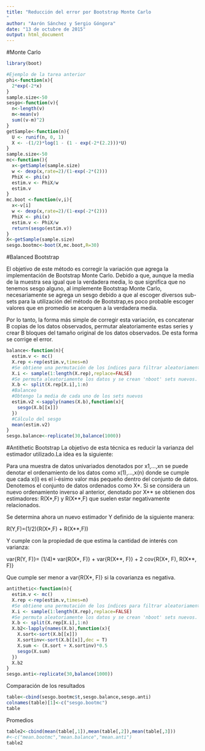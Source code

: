 ```yaml
---
title: "Reducción del error por Bootstrap Monte Carlo
"
author: "Aarón Sánchez y Sergio Góngora"
date: "13 de octubre de 2015"
output: html_document
---
```

#Monte Carlo
```r
library(boot)
```

```r
#Ejemplo de la tarea anterior
phi<-function(x){
  2*exp(-2*x)
}
sample.size<-50
sesgo<-function(v){
  n<-length(v)
  m<-mean(v)
  sum((v-m)^2)
}
getSample<-function(n){
  U <- runif(n, 0, 1) 
  X <- -(1/2)*log(1 - (1 - exp(-2*(2.2)))*U)
}
sample.size<-50
mc<-function(){
  x<-getSample(sample.size)
  w <- dexp(x,rate=2)/(1-exp(-2*(2)))
  PhiX <- phi(x)
  estim.v <- PhiX/w
  estim.v
}
mc.boot <-function(v,i){
  x<-v[i]
  w <- dexp(x,rate=2)/(1-exp(-2*(2)))
  PhiX <- phi(x)
  estim.v <- PhiX/w
  return(sesgo(estim.v))
}
X<-getSample(sample.size)
sesgo.bootmc<-boot(X,mc.boot,R=30)
```



#Balanced Bootstrap

El objetivo de este método es corregir la variación que agrega la implementación de Bootstrap Monte Carlo. Debido a que, aunque la media de la muestra sea igual que la verdadera media, lo que significa que no tenemos sesgo alguno, al implemente Bootstrap Monte Carlo, necesariamente se agrega un sesgo debido a que al escoger diversos sub-sets para la utilización del método de Bootstrap,es poco probable escoger valores que en promedio se acerquen a la verdadera media.

Por lo tanto, la forma más simple de corregir esta variación, es concatenar B copias de los datos observados, permutar aleatoriamente estas series y crear B bloques del tamaño original de los datos observados. De esta forma se corrige el error.

```r
balance<-function(n){
  estim.v <- mc()
  X.rep <-rep(estim.v,times=n)
  #Se obtiene una permutación de los índices para filtrar aleatoriamente los datos
  X.i <- sample(1:length(X.rep),replace=FALSE)
  #Se permuta aleatoriamente los datos y se crean 'nboot' sets nuevos.
  X.b <- split(X.rep[X.i],1:n)
  #Balanceo
  #Obtengo la media de cada uno de los sets nuevos
  estim.v2 <-sapply(names(X.b),function(x){
    sesgo(X.b[[x]])
  })
  #Cálculo del sesgo
  mean(estim.v2)
}
sesgo.balance<-replicate(30,balance(1000))
```

#Antithetic Bootstrap
La objetivo de esta técnica es reducir la varianza del estimador utilizado.La idea es la siguiente:

Para una muestra de datos univariados denotados por x1,...,xn se puede denotar el ordenamiento de los datos como x(1),...,x(n) donde se cumple que cada x(i) es el i-ésimo valor más pequeño dentro del conjunto de datos. Denotemos el conjunto de datos ordenados como X\*. Si se considera un nuevo ordenamiento inverso al anterior, denotado por X\*\* se obtienen dos estimadores: R(X\*,F) y R(X\*\*,F) que suelen estar negativamente relacionados. 

Se determina ahora un nuevo estimador Y definido de la siguiente manera: 

R(Y,F)=(1/2)(R(X\*,F) + R(X\*\*,F)) 

Y cumple con la propiedad de que estima la cantidad de interés con varianza:

var{R(Y, F)}= (1/4)\* var{R(X\*, F)} + var{R(X\*\*, F)} + 2 cov{R(X\*, F), R(X\*\*, F)} 

Que cumple ser menor a var{R(X\*, F)} si la covarianza es negativa.

```r
antithetic<-function(n){
  estim.v <- mc()
  X.rep <-rep(estim.v,times=n)
  #Se obtiene una permutación de los índices para filtrar aleatoriamente los datos
  X.i <- sample(1:length(X.rep),replace=FALSE)
  #Se permuta aleatoriamente los datos y se crean 'nboot' sets nuevos.
  X.b <- split(X.rep[X.i],1:n)
  X.b2<-lapply(names(X.b),function(x){
    X.sort<-sort(X.b[[x]])
    X.sortinv<-sort(X.b[[x]],dec = T)
    X.sum <- (X.sort + X.sortinv)*0.5
    sesgo(X.sum)
  })
  X.b2
}
sesgo.anti<-replicate(30,balance(1000))
```

Comparación de los resultados

```r
table<-cbind(sesgo.bootmc$t,sesgo.balance,sesgo.anti)
colnames(table)[1]<-c("sesgo.bootmc")
table
```

Promedios
```r
table2<-cbind(mean(table[,1]),mean(table[,2]),mean(table[,3]))
#<-c("mean.bootmc","mean.balance","mean.anti")
table2
```





